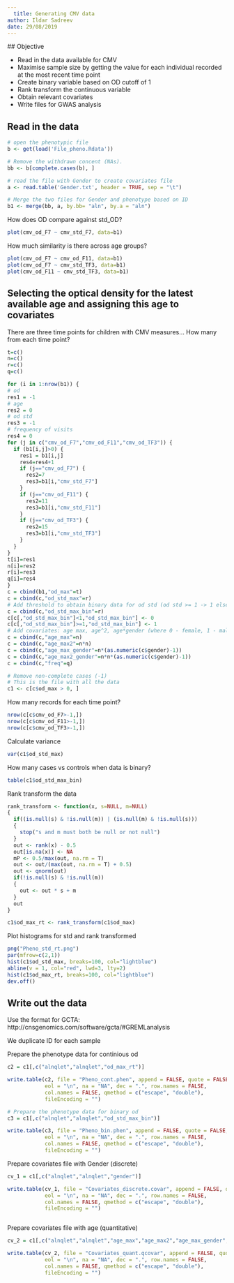 ```yaml
---
  title: Generating CMV data
author: Ildar Sadreev
date: 29/08/2019
---
```

  
  
  
  
  ## Objective
  
  - Read in the data available for CMV
- Maximise sample size by getting the value for each individual recorded at the most recent time point
- Create binary variable based on OD cutoff of 1
- Rank transform the continuous variable
- Obtain relevant covariates
- Write files for GWAS analysis



## Read in the data


```r
# open the phenotypic file
b <- get(load('File_pheno.Rdata'))

# Remove the withdrawn concent (NAs).
bb <- b[complete.cases(b), ]

# read the file with Gender to create covariates file
a <- read.table('Gender.txt', header = TRUE, sep = "\t")

# Merge the two files for Gender and phenotype based on ID
b1 <- merge(bb, a, by.bb= "aln", by.a = "aln")
```


How does OD compare against std_OD?
  
  
  ```r
plot(cmv_od_F7 ~ cmv_std_F7, data=b1)
```

How much similarity is there across age groups?
  
  
  ```r
plot(cmv_od_F7 ~ cmv_od_F11, data=b1)
plot(cmv_od_F7 ~ cmv_std_TF3, data=b1)
plot(cmv_od_F11 ~ cmv_std_TF3, data=b1)

```


## Selecting the optical density for the latest available age and assigning this age to covariates

There are three time points for children with CMV measures... How many from each time point?
  
  
  ```r
t=c()
n=c()
r=c()
q=c()

for (i in 1:nrow(b1)) {
  # od
  res1 = -1
  # age
  res2 = 0
  # od std
  res3 = -1
  # frequency of visits
  res4 = 0
  for (j in c("cmv_od_F7","cmv_od_F11","cmv_od_TF3")) {
    if (b1[i,j]>0) {
      res1 = b1[i,j]
      res4=res4+1
      if (j=="cmv_od_F7") {
        res2=7
        res3=b1[i,"cmv_std_F7"]
      }
      if (j=="cmv_od_F11") {
        res2=11
        res3=b1[i,"cmv_std_F11"]
      }
      if (j=="cmv_od_TF3") {
        res2=15
        res3=b1[i,"cmv_std_TF3"]
      }
    }
  }
  t[i]=res1
  n[i]=res2
  r[i]=res3
  q[i]=res4
}
c = cbind(b1,"od_max"=t)
c = cbind(c,"od_std_max"=r)
# Add threshold to obtain binary data for od std (od std >= 1 -> 1 else od std < 1 -> 0)
c = cbind(c,"od_std_max_bin"=r)
c[c[,"od_std_max_bin"]<1,"od_std_max_bin"] <- 0
c[c[,"od_std_max_bin"]>=1,"od_std_max_bin"] <- 1
# Add covariates: age max, age^2, age*gender (where 0 - female, 1 - male), age^2*gender), frequency of visits
c = cbind(c,"age_max"=n)
c = cbind(c,"age_max2"=n*n)
c = cbind(c,"age_max_gender"=n*(as.numeric(c$gender)-1))
c = cbind(c,"age_max2_gender"=n*n*(as.numeric(c$gender)-1))
c = cbind(c,"freq"=q)

# Remove non-complete cases (-1)
# This is the file with all the data
c1 <- c[c$od_max > 0, ]

```

How many records for each time point?
  
  ```r
nrow(c[c$cmv_od_F7>-1,])
nrow(c[c$cmv_od_F11>-1,])
nrow(c[c$cmv_od_TF3>-1,])

```


Calculate variance

```r
var(c1$od_std_max)
```

How many cases vs controls when data is binary?
  
  
  ```r
table(c1$od_std_max_bin)

```




Rank transform the data



```r
rank_transform <- function(x, s=NULL, m=NULL)
{
  if((is.null(s) & !is.null(m)) | (is.null(m) & !is.null(s)))
  {
    stop("s and m must both be null or not null")
  }
  out <- rank(x) - 0.5
  out[is.na(x)] <- NA
  mP <- 0.5/max(out, na.rm = T)
  out <- out/(max(out, na.rm = T) + 0.5)
  out <- qnorm(out)
  if(!is.null(s) & !is.null(m))
  {
    out <- out * s + m
  }
  out
}

c1$od_max_rt <- rank_transform(c1$od_max)
```

Plot histograms for std and rank transformed

```r

png("Pheno_std_rt.png") 
par(mfrow=c(2,1))
hist(c1$od_std_max, breaks=100, col="lightblue")
abline(v = 1, col="red", lwd=3, lty=2)
hist(c1$od_max_rt, breaks=100, col="lightblue")
dev.off()

```


## Write out the data

Use the format for GCTA: http://cnsgenomics.com/software/gcta/#GREMLanalysis
  
  We duplicate ID for each sample

Prepare the phenotype data for continious od


```r
c2 = c1[,c("alnqlet","alnqlet","od_max_rt")]

write.table(c2, file = "Pheno_cont.phen", append = FALSE, quote = FALSE, sep = "\t",
            eol = "\n", na = "NA", dec = ".", row.names = FALSE,
            col.names = FALSE, qmethod = c("escape", "double"),
            fileEncoding = "")

# Prepare the phenotype data for binary od
c3 = c1[,c("alnqlet","alnqlet","od_std_max_bin")]

write.table(c3, file = "Pheno_bin.phen", append = FALSE, quote = FALSE, sep = "\t",
            eol = "\n", na = "NA", dec = ".", row.names = FALSE,
            col.names = FALSE, qmethod = c("escape", "double"),
            fileEncoding = "")

```


Prepare covariates file with Gender (discrete)


```r
cv_1 = c1[,c("alnqlet","alnqlet","gender")]

write.table(cv_1, file = "Covariates_discrete.covar", append = FALSE, quote = FALSE, sep = "\t",
            eol = "\n", na = "NA", dec = ".", row.names = FALSE,
            col.names = FALSE, qmethod = c("escape", "double"),
            fileEncoding = "")



```

Prepare covariates file with age (quantitative)


```r
cv_2 = c1[,c("alnqlet","alnqlet","age_max","age_max2","age_max_gender","age_max2_gender","freq")]

write.table(cv_2, file = "Covariates_quant.qcovar", append = FALSE, quote = FALSE, sep = "\t",
            eol = "\n", na = "NA", dec = ".", row.names = FALSE,
            col.names = FALSE, qmethod = c("escape", "double"),
            fileEncoding = "")
```
